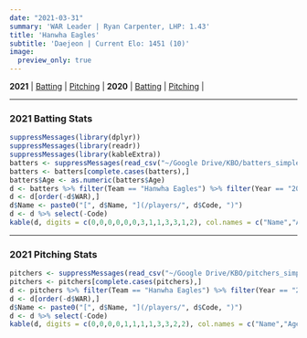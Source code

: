 ```yaml
---
date: "2021-03-31"
summary: 'WAR Leader | Ryan Carpenter, LHP: 1.43'
title: 'Hanwha Eagles'
subtitle: 'Daejeon | Current Elo: 1451 (10)'
image:
  preview_only: true
---
```

**2021** | [Batting](#batting) | [Pitching](#pitching) | 
**2020** | [Batting](https://www.kbofancystats.com/teams-2020/HanwhaEagles/#batting) | [Pitching](https://www.kbofancystats.com/teams-2020/HanwhaEagles/#pitching) | 
 
***
### 2021 Batting Stats {#batting}
```r
suppressMessages(library(dplyr))
suppressMessages(library(readr))
suppressMessages(library(kableExtra))
batters <- suppressMessages(read_csv("~/Google Drive/KBO/batters_simple.csv", col_types = cols(.default = "?", Year = "c", Age = "c")))
batters <- batters[complete.cases(batters),]
batters$Age <- as.numeric(batters$Age)
d <- batters %>% filter(Team == "Hanwha Eagles") %>% filter(Year == "2021") %>% select(-Team, -Year, -KName, -Url)
d <- d[order(-d$WAR),]
d$Name <- paste0("[", d$Name, "](/players/", d$Code, ")")
d <- d %>% select(-Code)
kable(d, digits = c(0,0,0,0,0,0,3,1,1,3,3,1,2), col.names = c("Name","Age","Pos","G","PA","HR","OPS","BB%","SO%","ISO","BABIP","wRC+","WAR")) %>% kable_styling(bootstrap_options = c("striped", "hover"), fixed_thead = T) %>%column_spec(1, bold = T, border_right = F)
```
***
### 2021 Pitching Stats {#pitching}
```r
pitchers <- suppressMessages(read_csv("~/Google Drive/KBO/pitchers_simple.csv", col_types = cols(.default = "?", Year = "c", Age = "c")))
pitchers <- pitchers[complete.cases(pitchers),]
d <- pitchers %>% filter(Team == "Hanwha Eagles") %>% filter(Year == "2021") %>% select(-Team, -Year, -KName, -Position, -Url)
d <- d[order(-d$WAR),]
d$Name <- paste0("[", d$Name, "](/players/", d$Code, ")")
d <- d %>% select(-Code)
kable(d, digits = c(0,0,0,0,1,1,1,1,3,3,2,2), col.names = c("Name","Age","G","GS","IP","K/9","BB/9","HR/9","BABIP","ERA","FIP","WAR")) %>% kable_styling(bootstrap_options = c("striped", "hover"), fixed_thead = T) %>% column_spec(1, bold = T, border_right = F)
```
